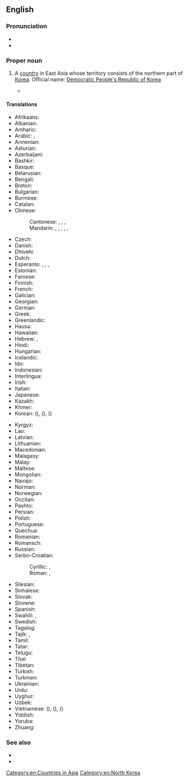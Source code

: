 ==English==
{{wikipedia}}

===Pronunciation===
* {{audio|en|En-us-North Korea.ogg|Audio (US)}}
* {{rhymes|en|iːə}}

===Proper noun===
{{en-proper noun|head=[[north|North]] [[Korea]]}}

# {{senseid|en|Q423}}A [[country]] in East Asia whose territory consists of the northern part of [[Korea]]. Official name: [[Democratic People's Republic of Korea]]
#* {{quote-journal|en|date=April 9, 2013|author=Andrei Lankov|title=Stay Cool. Call North Korea’s Bluff.|work=New York Times|url=http://www.nytimes.com/2013/04/10/opinion/stay-cool-call-north-koreas-bluff.html?_r=0
|passage=A closer look at North Korean history reveals what Pyongyang’s leaders really want their near-farcical belligerence to achieve — a reminder to the world that '''North Korea''' exists, and an impression abroad that its leaders are irrational and unpredictable.}}

====Translations====
{{trans-top|id=Q423|North Korea}}
* Afrikaans: {{t|af|Noord-Korea}}
* Albanian: {{t|sq|Koreja e Veriut|f}}
* Amharic: {{t|am|ስሜን ኮርያ}}
* Arabic: {{t|ar|كُورِيَا الشَّمَالِيَّة|f|tr=kōriyā š-šamāliyya}}, {{t|ar|كُورِيَا الشَّمَالِيَّة|f}}
* Armenian: {{t|hy|Հյուսիսային Կորեա}}
* Asturian: {{t+|ast|Corea del Norte|f}}
* Azerbaijani: {{t|az|Şimali Koreya}}
* Bashkir: {{t|ba|Төньяҡ Корея|sc=Cyrl}}
* Basque: {{t|eu|Ipar Korea}}
* Belarusian: {{t|be|Паўно́чная Карэ́я|f}}
* Bengali: {{t|bn|উত্তর কোরিয়া}}
* Breton: {{t|br|Korea an Norzh}}
* Bulgarian: {{t+|bg|Се́верна Коре́я|f}}
* Burmese: {{t|my|မြောက်ကိုရီးယား|sc=Mymr}}
* Catalan: {{t+|ca|Corea del Nord|f}}
* Chinese:
*: Cantonese: {{t|yue|北韓}}, {{t|yue|北韩|tr=bak1 hon4}}, {{t+|yue|朝鮮}}, {{t|yue|朝鲜|tr=ciu4 sin1, ziu1 sin1}}
*: Mandarin: {{t+|cmn|北朝鮮|sc=Hani}}, {{t+|cmn|北朝鲜|tr=Běi Cháoxiǎn|sc=Hani}}, {{t+|cmn|朝鮮|sc=Hani}}, {{t+|cmn|朝鲜|tr=Cháoxiǎn|sc=Hani}}, {{t+|cmn|北韓|sc=Hani}}, {{t+|cmn|北韩|tr=Běihán|sc=Hani}}
* Czech: {{t+|cs|Severní Korea|f}}
* Danish: {{t+|da|Nordkorea}}
* Dhivehi: {{t|dv|އުތުރު ކޮރެއާ}}
* Dutch: {{t+|nl|Noord-Korea|n}}
* Esperanto: {{t|eo|Nord-Koreujo}}, {{t|eo|Koreujo Norda}}, {{t|eo|Koreio Norda}}, {{t|eo|Nord-Koreio}}
* Estonian: {{t+|et|Põhja-Korea}}
* Faroese: {{t|fo|Norðurkorea|n}}
* Finnish: {{t+|fi|Pohjois-Korea}}
* French: {{t+|fr|Corée du Nord|f}}
* Galician: {{t+|gl|Corea do Norte|f}}
* Georgian: {{t|ka|ჩრდილოეთი კორეა}}
* German: {{t+|de|Nordkorea|n}}
* Greek: {{t+|el|Βόρεια Κορέα|f}}
* Greenlandic: {{t|kl|Korea Avannarleq}}
* Hausa: {{t|ha|Koriya ta Arewa}}
* Hawaiian: {{t|haw|Kōlea ʻĀkau}}
* Hebrew: {{t|he|קוֹרֵיאָה הַצְּפוֹנִית|f|tr=koré'a ha-ts'fonít}}, {{t|he|צְפוֹן קוֹרֵיאָה|m|tr=ts'fón koré'a|sc=Hebr}}
* Hindi: {{t+|hi|उत्तर कोरिया}}
* Hungarian: {{t+|hu|Észak-Korea}}
* Icelandic: {{t+|is|Norður-Kórea|f}}
* Ido: {{t+|io|Nord-Korea}}
* Indonesian: {{t+|id|Korea Utara}}
* Interlingua: {{t|ia|Corea del Nord}}
* Irish: {{t|ga|Cóiré Thuaidh|f|alt=An Chóiré Thuaidh}}
* Italian: {{t+|it|Corea del Nord|f}}
* Japanese: {{t+|ja|北朝鮮|tr=きたちょうせん, Kita Chōsen}}
* Kazakh: {{t|kk|Солтүстік Корея|sc=Cyrl}}
* Khmer: {{t+|km|កូរ៉េខាងជើង}}
* Korean: {{t|ko|^북조선}} ({{t+|ko|北朝鮮|sc=Hani}}), {{t|ko|^북한}} ({{t+|ko|北韓|sc=Hani}}), {{t|ko|^조선}} ({{t+|ko|朝鮮|sc=Hani}})
{{trans-mid}}
* Kyrgyz: {{t+|ky|Түндүк Корея|sc=Cyrl}}
* Lao: {{t|lo|ເກົາຫລີເໜືອ}}
* Latvian: {{t|lv|Ziemeļkoreja|f}}
* Lithuanian: {{t+|lt|Šiaurės Korėja|f}}
* Macedonian: {{t+|mk|Северна Коре́ја|f}}
* Malagasy: {{t|mg|Korea Avaratra}}
* Malay: {{t|ms|Korea Utara}}
* Maltese: {{t|mt|Korea ta' Fuq|alt=il-Korea ta' Fuq}}
* Mongolian: {{t+|mn|Хойд Солонгос|sc=Cyrl}}
* Navajo: {{t|nv|Náhookǫsjí Binááʼádaałtsʼózí Dineʼé Bikéyah Yázhí}}
* Norman: {{t|nrf|Corée du Nord|f}}
* Norwegian: {{t+|no|Nord-Korea}}
* Occitan: {{t|oc|Corèa del Nòrd|f}}
* Pashto: {{t|ps|شمالي کوريا|tr=šimālī kōriyā}}
* Persian: {{t+|fa|کره شمالی|tr=kore-ye šemâli}}
* Polish: {{t+|pl|Korea Północna|f}}
* Portuguese: {{t+|pt|Coreia do Norte|f}}
* Quechua: {{t|qu|Chinchay Kuriya}}
* Romanian: {{t+|ro|Coreea de Nord|f}}
* Romansch: {{t|rm|Corea dal Nord|f}}
* Russian: {{t+|ru|Се́верная Коре́я|f}}
* Serbo-Croatian:
*: Cyrillic: {{t|sh|Северна Кореја|f|sc=Cyrl}}, {{t|sh|Сјеверна Кореја|f|sc=Cyrl}}
*: Roman: {{t|sh|Severna Koreja|f}}, {{t+|sh|Sjeverna Koreja|f}}
* Silesian: {{t|szl|Půłnocno Koryjo}}
* Sinhalese: {{t|si|උතුරු කොරියාව}}
* Slovak: {{t|sk|Severná Kórea|f}}
* Slovene: {{t|sl|Severna Koreja|f}}
* Spanish: {{t+|es|Corea del Norte|f}}
* Swahili: {{t|sw|Korea ya Kaskazini}}, {{t|sw|Korea Kaskazini}}
* Swedish: {{t+|sv|Nordkorea}}
* Tagalog: {{t|tl|Hilagang Korea}}
* Tajik: {{t+|tg|Кореяи Шимолӣ|sc=Cyrl}}, {{t|tg|Куриёи Шимолӣ}}
* Tamil: {{t|ta|வடகொரியா}}
* Tatar: {{t|tt|Төньяк Корея}}
* Telugu: {{t+|te|ఉత్తర కొరియా}}
* Thai: {{t+|th|เกาหลีเหนือ}}
* Tibetan: {{t|bo|བྱང་ཀོ་རི་ཡ}}
* Turkish: {{t+|tr|Kuzey Kore}}
* Turkmen: {{t|tk|Demirgazyk Koreýa}}
* Ukrainian: {{t+|uk|Півні́чна Коре́я|f}}
* Urdu: {{t|ur|شمالی کوریا|tr=šimālī koriyā}}
* Uyghur: {{t|ug|شىمالىي چاۋشيەن}}
* Uzbek: {{t+|uz|Shimoliy Koreya}}
* Vietnamese: {{t|vi|Bắc Triều Tiên}} ({{t|vi|北朝鮮|sc=Hani}}), {{t|vi|Bắc Hàn}} ({{t|vi|北韓|sc=Hani}}), {{t+|vi|Triều Tiên}} ({{t|vi|朝鮮}})
* Yiddish: {{t|yi|צפֿון קאָרעע|tr=tsofn koree}}
* Yoruba: {{t|yo|Guusu Kọria}}
* Zhuang: {{t|za|Cauzsenh}}
{{trans-bottom}}

===See also===
* {{l|en|Appendix:Countries of the world|Countries of the world}}
* {{list:countries of Asia/en}}{{topics|en|Countries in Asia}}

[[Category:en:Countries in Asia]]
[[Category:en:North Korea]]